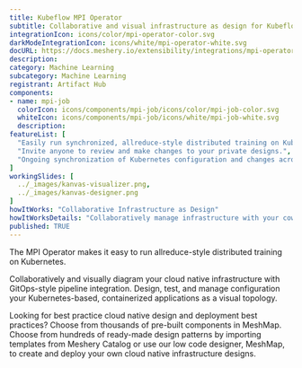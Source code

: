 ```yaml
---
title: Kubeflow MPI Operator
subtitle: Collaborative and visual infrastructure as design for Kubeflow MPI Operator
integrationIcon: icons/color/mpi-operator-color.svg
darkModeIntegrationIcon: icons/white/mpi-operator-white.svg
docURL: https://docs.meshery.io/extensibility/integrations/mpi-operator
description: 
category: Machine Learning
subcategory: Machine Learning
registrant: Artifact Hub
components: 
- name: mpi-job
  colorIcon: icons/components/mpi-job/icons/color/mpi-job-color.svg
  whiteIcon: icons/components/mpi-job/icons/white/mpi-job-white.svg
  description: 
featureList: [
  "Easily run synchronized, allreduce-style distributed training on Kubernetes.",
  "Invite anyone to review and make changes to your private designs.",
  "Ongoing synchronization of Kubernetes configuration and changes across any number of clusters."
]
workingSlides: [
  ../_images/kanvas-visualizer.png,
  ../_images/kanvas-designer.png
]
howItWorks: "Collaborative Infrastructure as Design"
howItWorksDetails: "Collaboratively manage infrastructure with your coworkers synchronously sharing the same designs."
published: TRUE
---
```

<p>
The MPI Operator makes it easy to run allreduce-style distributed training on Kubernetes.
</p>
<p>
    Collaboratively and visually diagram your cloud native infrastructure with GitOps-style pipeline integration. Design, test, and manage configuration your Kubernetes-based, containerized applications as a visual topology.
</p>
<p>
    Looking for best practice cloud native design and deployment best practices? Choose from thousands of pre-built components in MeshMap. Choose from hundreds of ready-made design patterns by importing templates from Meshery Catalog or use our low code designer, MeshMap, to create and deploy your own cloud native infrastructure designs.
</p>
